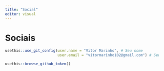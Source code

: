 ---
title: "Social"
editor: visual
---

# Sociais

```{r}
usethis::use_git_config(user.name = "Vitor Marinho", # Seu nome
                        user.email = "vitormarinho102@gmail.com") # Seu email

usethis::browse_github_token()
```

